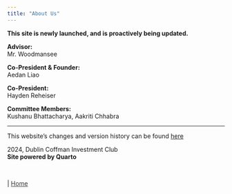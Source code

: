 ```yaml
---
title: "About Us"
---
```


<span class="smalltext-black">**This site is newly launched, and is proactively being updated.**</span>  
<span class="blank-line"></span>

**Advisor:**  
Mr. Woodmansee

**Co-President & Founder:**  
Aedan Liao

**Co-President:**  
Hayden Reheiser

**Committee Members:**  
Kushanu Bhattacharya, Aakriti Chhabra

---

<span class="smalltext-black">This website's changes and version history can be found [here](https://github.com/aedan00/invest)  
<span class="blank-line"></span>

2024, Dublin Coffman Investment Club  
<span class="smalltext-black">**Site powered by Quarto**</span>  
<span class="blank-line"></span>

<br>

<div class="nav-right">
 | [Home](index.qmd){style="color: #373737;"}
</div>